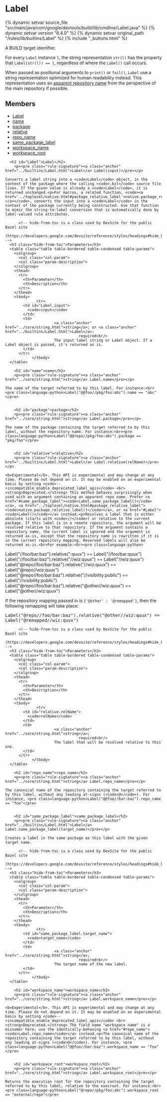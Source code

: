 <html devsite>
<head>
  <meta name="project_path" value="/_project.yaml">
  <meta name="book_path" value="/versions/8.4.0/_book.yaml">
</head>
<body>

<h1 class="page-title" id="modules.Label">Label</h1>

{% dynamic setvar source_file "src/main/java/com/google/devtools/build/lib/cmdline/Label.java" %}
{% dynamic setvar version "8.4.0" %}
{% dynamic setvar original_path "/rules/lib/builtins/Label" %}
{% include "_buttons.html" %}
<!-- {% raw %} -->

A BUILD target identifier.<p>For every <code>Label</code> instance <code>l</code>, the string representation <code>str(l)</code> has the property that <code>Label(str(l)) == l</code>, regardless of where the <code>Label()</code> call occurs.<p>When passed as positional arguments to <code>print()</code> or <code>fail()</code>, <code>Label</code> use a string representation optimized for human readability instead. This representation uses an <a href="/versions/8.4.0/external/overview#apparent-repo-name">apparent repository name</a> from the perspective of the main repository if possible.

<h2>Members</h2>
<ul>
    <li>
    <a href="#Label">Label</a>
  </li>
      <li>
    <a href="#name">name</a>
  </li>
      <li>
    <a href="#package">package</a>
  </li>
      <li>
    <a href="#relative">relative</a>
  </li>
      <li>
    <a href="#repo_name">repo_name</a>
  </li>
      <li>
    <a href="#same_package_label">same_package_label</a>
  </li>
      <li>
    <a href="#workspace_name">workspace_name</a>
  </li>
      <li>
    <a href="#workspace_root">workspace_root</a>
  </li>
  </ul>

      <h2 id="Label">Label</h2>
        <p><pre class="rule-signature"><a class="anchor" href="../builtins/Label.html">Label</a> Label(input)</pre></p>

    Converts a label string into a <code>Label</code> object, in the context of the package where the calling <code>.bzl</code> source file lives. If the given value is already a <code>Label</code>, it is returned unchanged.<p>For macros, a related function, <code><a href='../toplevel/native.html#package_relative_label'>native.package_relative_label()</a></code>, converts the input into a <code>Label</code> in the context of the package currently being constructed. Use that function to mimic the string-to-label conversion that is automatically done by label-valued rule attributes.

          <!-- hide-from-toc is a class used by DevSite for the public Bazel site
      (https://developers.google.com/devsite/reference/styles/headings#hide_headings_from_the_toc) -->
      <h3 class="hide-from-toc">Parameters</h3>
      <table class="table table-bordered table-condensed table-params">
        <colgroup>
          <col class="col-param">
          <col class="param-description">
        </colgroup>
        <thead>
          <tr>
            <th>Parameter</th>
            <th>Description</th>
          </tr>
        </thead>
        <tbody>
                  <tr>
            <td id="Label.input">
              <code>input</code>
            </td>
            <td>
                          <a class="anchor" href="../core/string.html">string</a>; or <a class="anchor" href="../builtins/Label.html">Label</a>;
                                     required<br/>
                          The input label string or Label object. If a Label object is passed, it's returned as is.
            </td>
          </tr>
                </tbody>
      </table>

        <h2 id="name">name</h2>
        <p><pre class="rule-signature"><a class="anchor" href="../core/string.html">string</a> Label.name</pre></p>

    The name of the target referred to by this label. For instance:<br><pre class=language-python>Label("@@foo//pkg/foo:abc").name == "abc"</pre>


        <h2 id="package">package</h2>
        <p><pre class="rule-signature"><a class="anchor" href="../core/string.html">string</a> Label.package</pre></p>

    The name of the package containing the target referred to by this label, without the repository name. For instance:<br><pre class=language-python>Label("@@repo//pkg/foo:abc").package == "pkg/foo"</pre>


        <h2 id="relative">relative</h2>
        <p><pre class="rule-signature"><a class="anchor" href="../builtins/Label.html">Label</a> Label.relative(relName)</pre></p>

    <b>Experimental</b>. This API is experimental and may change at any time. Please do not depend on it. It may be enabled on an experimental basis by setting <code>--+incompatible_enable_deprecated_label_apis</code> <br><strong>Deprecated.</strong> This method behaves surprisingly when used with an argument containing an apparent repo name. Prefer <a href="#same_package_label"><code>Label.same_package_label()</code></a>, <a href="../toplevel/native.html#package_relative_label"><code>native.package_relative_label()</code></a>, or <a href="#Label"><code>Label()</code></a> instead.<p>Resolves a label that is either absolute (starts with <code>//</code>) or relative to the current package. If this label is in a remote repository, the argument will be resolved relative to that repository. If the argument contains a repository name, the current label is ignored and the argument is returned as-is, except that the repository name is rewritten if it is in the current repository mapping. Reserved labels will also be returned as-is.<br>For example:<br><pre class=language-python>
Label("//foo/bar:baz").relative(":quux") == Label("//foo/bar:quux")
Label("//foo/bar:baz").relative("//wiz:quux") == Label("//wiz:quux")
Label("@repo//foo/bar:baz").relative("//wiz:quux") == Label("@repo//wiz:quux")
Label("@repo//foo/bar:baz").relative("//visibility:public") == Label("//visibility:public")
Label("@repo//foo/bar:baz").relative("@other//wiz:quux") == Label("@other//wiz:quux")
</pre><p>If the repository mapping passed in is <code>{'@other' : '@remapped'}</code>, then the following remapping will take place:<br><pre class=language-python>
Label("@repo//foo/bar:baz").relative("@other//wiz:quux") == Label("@remapped//wiz:quux")
</pre>

          <!-- hide-from-toc is a class used by DevSite for the public Bazel site
      (https://developers.google.com/devsite/reference/styles/headings#hide_headings_from_the_toc) -->
      <h3 class="hide-from-toc">Parameters</h3>
      <table class="table table-bordered table-condensed table-params">
        <colgroup>
          <col class="col-param">
          <col class="param-description">
        </colgroup>
        <thead>
          <tr>
            <th>Parameter</th>
            <th>Description</th>
          </tr>
        </thead>
        <tbody>
                  <tr>
            <td id="relative.relName">
              <code>relName</code>
            </td>
            <td>
                          <a class="anchor" href="../core/string.html">string</a>;
                                     required<br/>
                          The label that will be resolved relative to this one.
            </td>
          </tr>
                </tbody>
      </table>

        <h2 id="repo_name">repo_name</h2>
        <p><pre class="rule-signature"><a class="anchor" href="../core/string.html">string</a> Label.repo_name</pre></p>

    The canonical name of the repository containing the target referred to by this label, without any leading at-signs (<code>@</code>). For instance, <pre class=language-python>Label("@@foo//bar:baz").repo_name == "foo"</pre>


        <h2 id="same_package_label">same_package_label</h2>
        <p><pre class="rule-signature"><a class="anchor" href="../builtins/Label.html">Label</a> Label.same_package_label(target_name)</pre></p>

    Creates a label in the same package as this label with the given target name.

          <!-- hide-from-toc is a class used by DevSite for the public Bazel site
      (https://developers.google.com/devsite/reference/styles/headings#hide_headings_from_the_toc) -->
      <h3 class="hide-from-toc">Parameters</h3>
      <table class="table table-bordered table-condensed table-params">
        <colgroup>
          <col class="col-param">
          <col class="param-description">
        </colgroup>
        <thead>
          <tr>
            <th>Parameter</th>
            <th>Description</th>
          </tr>
        </thead>
        <tbody>
                  <tr>
            <td id="same_package_label.target_name">
              <code>target_name</code>
            </td>
            <td>
                          <a class="anchor" href="../core/string.html">string</a>;
                                     required<br/>
                          The target name of the new label.
            </td>
          </tr>
                </tbody>
      </table>

        <h2 id="workspace_name">workspace_name</h2>
        <p><pre class="rule-signature"><a class="anchor" href="../core/string.html">string</a> Label.workspace_name</pre></p>

    <b>Experimental</b>. This API is experimental and may change at any time. Please do not depend on it. It may be enabled on an experimental basis by setting <code>--+incompatible_enable_deprecated_label_apis</code> <br><strong>Deprecated.</strong> The field name "workspace name" is a misnomer here; use the identically-behaving <a href="#repo_name"><code>Label.repo_name</code></a> instead.<p>The canonical name of the repository containing the target referred to by this label, without any leading at-signs (<code>@</code>). For instance, <pre class=language-python>Label("@@foo//bar:baz").workspace_name == "foo"</pre>


        <h2 id="workspace_root">workspace_root</h2>
        <p><pre class="rule-signature"><a class="anchor" href="../core/string.html">string</a> Label.workspace_root</pre></p>

    Returns the execution root for the repository containing the target referred to by this label, relative to the execroot. For instance:<br><pre class=language-python>Label("@repo//pkg/foo:abc").workspace_root == "external/repo"</pre>



</body>
</html>

<!-- {% endraw %} -->
